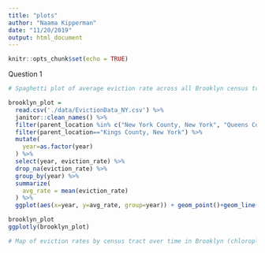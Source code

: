 ```yaml
---
title: "plots"
author: "Naama Kipperman"
date: "11/20/2019"
output: html_document
---
```


```r
knitr::opts_chunk$set(echo = TRUE)
```

Question 1

```r
# Spaghetti plot of average eviction rate across all Brooklyn census tracts over time

brooklyn_plot = 
  read.csv('./data/EvictionData_NY.csv') %>% 
  janitor::clean_names() %>% 
  filter(parent_location %in% c("New York County, New York", "Queens County, New York", "Kings County, New York", "Bronx County, New York", "Richmond County, New York")) %>% 
  filter(parent_location=="Kings County, New York") %>% 
  mutate(
    year=as.factor(year)
  ) %>% 
  select(year, eviction_rate) %>% 
  drop_na(eviction_rate) %>% 
  group_by(year) %>% 
  summarize(
    avg_rate = mean(eviction_rate)
  ) %>% 
  ggplot(aes(x=year, y=avg_rate, group=year)) + geom_point()+geom_line(aes(group=year))+labs(x="Year", y="Overall Borough-wide Rate of Eviction")

brooklyn_plot
ggplotly(brooklyn_plot)
```
```r

# Map of eviction rates by census tract over time in Brooklyn (chloropleth)


```

